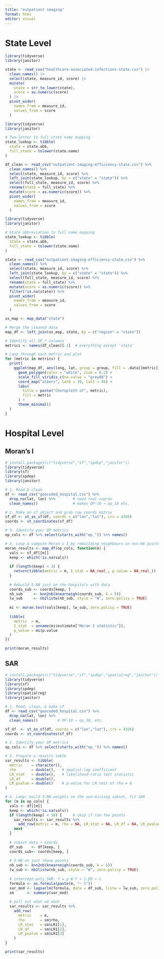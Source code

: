 ---
title: "outpatient imaging"
format: html
editor: visual
---

# State Level

```{r}
library(tidyverse)
library(janitor)

state <- read_csv("healthcare-associated-infections-state.csv") |>
  clean_names() |>
  select(state, measure_id, score) |>
  mutate(
    state = str_to_lower(state),
    score = as.numeric(score)
  ) |>
  pivot_wider(
    names_from = measure_id,
    values_from = score
  )

```

```{r}
library(tidyverse)
library(janitor)

# Two-letter to full state name mapping
state_lookup <- tibble(
  state = state.abb,
  full_state = tolower(state.name)
)

df_clean <- read_csv("outpatient-imaging-efficiency-state.csv") %>%
  clean_names() %>%
  select(state, measure_id, score) %>%
  left_join(state_lookup, by = c("state" = "state")) %>%
  select(full_state, measure_id, score) %>%
  rename(state = full_state) %>%
  mutate(score = as.numeric(score)) %>%
  pivot_wider(
    names_from = measure_id,
    values_from = score
  )

```

```{r}
library(tidyverse)
library(janitor)

# State abbreviation to full name mapping
state_lookup <- tibble(
  state = state.abb,
  full_state = tolower(state.name)
)

state <- read_csv("outpatient-imaging-efficiency-state.csv") %>%
  clean_names() %>%
  select(state, measure_id, score) %>%
  left_join(state_lookup, by = c("state" = "state")) %>%
  select(full_state, measure_id, score) %>%
  rename(state = full_state) %>%
  mutate(score = as.numeric(score)) %>%
  filter(!is.na(state)) %>%
  pivot_wider(
    names_from = measure_id,
    values_from = score
  )

```

```{r}
us_map <- map_data("state")

# Merge the cleaned data
map_df <- left_join(us_map, state, by = c("region" = "state"))

# Identify all OP_* columns
metrics <- names(df_clean)[-1]  # everything except 'state'

# Loop through each metric and plot
for (metric in metrics) {
  print(
    ggplot(map_df, aes(long, lat, group = group, fill = .data[[metric]])) +
      geom_polygon(color = "white", size = 0.2) +
      scale_fill_viridis_c(na.value = "grey80") +
      coord_map("albers", lat0 = 39, lat1 = 45) +
      labs(
        title = paste("Choropleth of", metric),
        fill = metric
      ) +
      theme_minimal()
  )
}
```

# Hospital Level

## Moran's I

```{r}
# install.packages(c("tidyverse","sf","spdep","janitor"))
library(tidyverse)
library(sf)
library(spdep)
library(janitor)

# 1. Read & clean
df <- read_csv("geocoded_hospital.csv") %>%
  drop_na(lat, lon) %>%        # need real coords
  clean_names()                # makes OP-10 → op_10 etc.

# 2. Make an sf object and grab raw coords matrix
sf_df <- st_as_sf(df, coords = c("lon","lat"), crs = 4326)
coords <- st_coordinates(sf_df)

# 3. Identify your OP metrics
op_cols <- df %>% select(starts_with("op_")) %>% names()

# 4. Loop & compute Moran’s I by rebuilding neighbours on non-NA points
moran_results <- map_df(op_cols, function(m) {
  vals <- sf_df[[m]]
  keep <- which(!is.na(vals))
  
  if (length(keep) < 3) {
    return(tibble(metric = m, I_stat = NA_real_, p_value = NA_real_))
  }
  
  # Rebuild 5-NN just on the hospitals with data
  coords_sub <- coords[keep, ]
  nb_sub     <- knn2nb(knearneigh(coords_sub, k = 5))
  lw_sub     <- nb2listw(nb_sub, style = "W", zero.policy = TRUE)
  
  mi <- moran.test(vals[keep], lw_sub, zero.policy = TRUE)
  
  tibble(
    metric  = m,
    I_stat  = unname(mi$estimate["Moran I statistic"]),
    p_value = mi$p.value
  )
})

print(moran_results)

```

## SAR

```{r}
# install.packages(c("tidyverse","sf","spdep","spatialreg","janitor"))
library(tidyverse)
library(sf)
library(spdep)
library(spatialreg)
library(janitor)

# 1. Read, clean, & make sf
df <- read_csv("geocoded_hospital.csv") %>%
  drop_na(lat, lon) %>% 
  clean_names()         # OP-10 → op_10, etc.

sf_df  <- st_as_sf(df, coords = c("lon","lat"), crs = 4326)
coords <- st_coordinates(sf_df)

# 2. Identify your OP metrics
op_cols <- df %>% select(starts_with("op_")) %>% names()

# 3. Prepare a results table
sar_results <- tibble(
  metric    = character(),
  rho       = double(),   # spatial‐lag coefficient
  LR_stat   = double(),   # likelihood‐ratio test statistic
  LR_df     = double(),
  LR_pvalue = double()    # p-value for LR test of rho ≠ 0
)

# 4. Loop: build 5-NN weights on the non-missing subset, fit SAR
for (m in op_cols) {
  vals <- df[[m]]
  keep <- which(!is.na(vals))
  if (length(keep) < 10) {     # skip if too few points
    sar_results <- sar_results %>%
      add_row(metric = m, rho = NA, LR_stat = NA, LR_df = NA, LR_pvalue = NA)
    next
  }
  
  # subset data + coords
  df_sub    <- df[keep, ]
  coords_sub<- coords[keep, ]
  
  # 5-NN on just those points
  nb_sub <- knn2nb(knearneigh(coords_sub, k = 5))
  lw_sub <- nb2listw(nb_sub, style = "W", zero.policy = TRUE)
  
  # intercept-only SAR: Y = ρ W Y + 1·β0 + ε
  formula <- as.formula(paste(m, "~ 1"))
  sar_mod <- lagsarlm(formula, data = df_sub, listw = lw_sub, zero.policy = TRUE)
  sm      <- summary(sar_mod)
  
  # pull out what we want
  sar_results <- sar_results %>%
    add_row(
      metric    = m,
      rho       = sm$rho,
      LR_stat   = sm$LR1[1],
      LR_df     = sm$LR1[2],
      LR_pvalue = sm$LR1[3]
    )
}

print(sar_results)

```
